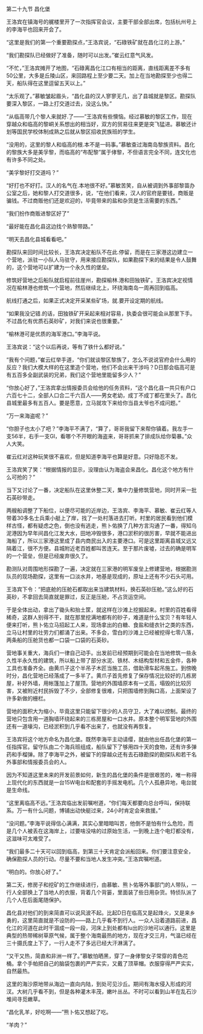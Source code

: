 

第二十九节 昌化堡

王洛宾在镇海号的艉楼里开了一次指挥官会议，主要干部全部出席，包括杭州号上的李海平也回来开会了。

“这里是我们的第一个重要勘探点，”王洛宾说，“石碌铁矿就在昌化江的上游。”

“我们勘探队已经做好了准备，随时可以出发。”崔云红意气风发。

“不忙，”王洛宾摊开了地图，“石碌离昌化江口有相当的距离，直线距离差不多有50公里，大多是丘陵山区，来回路程上至少要二天。加上在当地勘探至少也得二天，船队得在这里逗留五天以上。”

“太乐观了。”慕敏皱起眉头，“昌化县的汉人寥寥无几，出了县城就是黎区。勘探队要深入黎区，一路上打交道过去，没这么快。”

“从临高带几个黎人来就好.了――”王洛宾有些懊恼。经过慕敏的黎区工作，现在穿越众和临高的黎峒关系想出的相当好，双方的贸易往来更是突飞猛进。慕敏还计划等国民学校体制成熟之后就从黎区招收民族班的学生。

“没用的，这里的黎人和临高的根.本不是一码事。”慕敏查过海南岛黎族资料。昌化的黎族大多是美孚黎，而临高的“布配黎”属于侾黎，不但语言完全不同，连文化也有许多不同之处。

“美孚黎好打交道吗？”

“好打也不好打。汉人的名气在.本地很不好。”慕敏苦笑，自从被调到外事部黎苗办公室之后，她和黎人打交道很多，说，“在他们看来，汉人的官府是要钱，商贩是骗钱。不过商贩他们还是欢迎的，毕竟带来的盐和杂货是生活需要的东西。”

“我们扮作商贩进黎区好了”

“最好能在昌化县这边找个熟黎带路。”

“明天去昌化县城看看吧。”

勘探队来回时间比较长，王洛宾决定船队不在此.停留，而是在三家港这边建立一个营地，派驻一小队人马驻守，用来接应勘探队，如果勘探下来的结果是令人鼓舞的，这个营地可以扩建为一个永久性的堡垒。

修筑好营地之后船队就启程前往崖州，勘探榆林.港和田独铁矿。王洛宾决定视情况在榆林港也修筑一个营地，然后继续北上，环绕海南岛一周再回到临高。

航线打通之后，如果正式决定开采某些矿场，就.要开设定期的航线。

“如果我没记错.的话，田独铁矿开采起来相对容易，执委会很可能会从那里下手。不过昌化有优质石英砂矿，对我们来说也很重要。”

“榆林港可是优质的海军港口。”李海平说。

王洛宾说：“这个以后再说，等有了铁什么都好说。”

“我有个问题，”崔云红举手道，“你们就谈黎区黎族了，怎么不说说官府会什么用的反应？我们大模大样的在这里造个营地，他们不会出来干涉吗？D日那会临高可是有五百多全副武装的兄弟，我们这个营地里能留多少人？”

“你放心好了，”王洛宾拿出情报委员会给他的任务资料，“这个昌化县一共只有户口六百七十二，全部人口合二千六百人――男女老幼，成丁不成丁都在里头了。昌化县城里最多有五百人。要是愿意，立马就攻下来给你当县太爷也不成问题。”

“万一来海盗呢？”

“你胆子也太小了吧？”李海平不满了，“算了，哥哥我留下来帮你镇着。我左手一支56半，右手一支Gl，看哪个不开眼的海盗来，哥哥抓来了排成队给你菊暴。”众人大笑。

崔云红对这种玩笑很不喜欢，但是知道李海平也算是好意。只好隐忍不发。

王洛宾笑了笑：“根据情报的显示，没理由认为海盗会来昌化。昌化这个地方有什么可抢的？”

当下又讨论了一番，决定船队在这里休整二天，集中力量修筑营地，同时开采一批石英砂带走。

两艘船调整了下船位，以便尽可能的近岸边，王洛宾、李海平、慕敏、崔云红等人带着30多名士兵乘小艇上了岸，找了一处村落进去打听。村里的居民看到他们模样古怪，都有疑虑之色，倒也没有逃走，熊卜佑换了几种方言沟通了一番，得知乌泥港因为早年间昌化江发大水，田地冲毁很多，港口淤积的很厉害，早就不能进出海船了，所以三家港这里成了县内商民出入的主要港口。可是这里距离县城又远又隔着江，很不方便。县城附近老百姓都叫苦连天。至于那片废墟，过去的确是明军的一个营垒，但是已经废弃很久了。

勘测队对周围地形探勘了一遍，决定就在三家港的明军废垒上修建营地，根据勘测队员的现场勘探，这里有一口淡水井，地基是现成的，原址上还有不少石头可用。

王洛宾下令：“把底舱的压舱石都取出来当建筑材料，换石英砂压舱。”这么好的石英砂，不拿回去简直就是罪过，反正是压舱，不占货运空间。

于是全体出动，拿出了锄头和抬土筐，就这样在沙滩上挖掘起来。村里的百姓看得稀奇，这群人别得不干，就在那里挖满地都有的砂子，难道是什么宝贝？有年轻人便来打听，熊卜佑立马招起工人来，现场拿出的白糖、食盐和缝衣针之类的东西，立马让村里的壮劳力们都涌了出来。不多会，雪白的沙滩上已经被挖得七零八落，两条船的压舱货也都一口袋一口袋的石英砂。

营地事关重大，海兵们一律自己动手。出发前已经预期到可能会在当地修筑一些永久性半永久性的建筑，所以船上带了部分水泥、铁材、木结构型材和五金件，各种工具也准备齐全。由黄爪子这个半吊子木匠当施工员，借助滑车起吊施工。到傍晚时分，昌化营地已经落成了一多半了。黄爪子首先修复了保存情况比较好的几栋房屋，补好外墙，用帐篷加上了屋顶。营地的外围墙原本有一丈高，塌毁的比较厉害，又被附近村民拆毁了不少，全部修复很难，只把围墙修到胸口高，上面架设了许多新做的栅栏。

营地的面积大为缩小，毕竟这里只能留下很少的人员守卫，大了难以控制。最终的营地只包含用一道胸墙环绕起来的三栋房屋和一口水井。原本整个明军营地的外围还有一道壕沟，已经淤积到几乎看不出来了，也就没有再恢复。

王洛宾将这个地方命名为昌化堡。既然李海平主动请缨，就由他出任昌化堡的第一任指挥官。留守队由二个海兵班组成，船队留下了够用四十天的食物，还有许多弹药和手榴弹。除了李海平之外，被留下的穿越众还有去石碌勘探的勘探队和若干名外事部和情报委员会的人。

因为不知道这里未来的开发前景如何，新生的昌化堡的条件是很艰苦的，唯一称得上现代化的东西就是一台15W电台和配套的手摇发电机。几个人孤悬异地，电台就是生命线。

“这里离临高不远。”王洛宾临出发前嘱咐道，“你们每天都要向总台呼叫，保持联系。万一有什么问题，博铺出动快艇过来，24小时肯定会来救援。”

“没问题。”李海平说得信心满满，其实心里暗暗叫苦，他倒不是怕有什么危险，而是几个人被丢在这海岸上，过要啥没啥的过原始生活，一到晚上连个电灯都没有，这滋味可太难受了。

“我们最多二十天可以回到临高，到第三十天肯定会派船回来。你们要注意安全，确保勘探人员的行动。尽量不要和当地人发生冲突。”王洛宾嘱咐道。

“明白的。你放心好了。”

第二天，修房子和挖矿的工作继续进行，由慕敏、熊卜佑等外事部门的人带队，一行人全部换上了当地人的衣服，背着几个背篓，里面装了些日用杂货。特侦队派了几个人在后面尾随保护。

昌化县对他们的到来简直可以说风波不起。比起D日在临高又是起烽火，又是来乡勇的，这里简直就是不设防的――路上几乎看不到行人。一众人沿着道路前进，昌化江的河道在此时干涸成一段一段，河床上到处都有lu出的沙地可以通行。这里是典型的热带稀树草原气候，属于整个海南最热的地方，现在才交三月，气温已经在三十摄氏度上下了，一行人走不了多远已经大汗淋漓了。

“又干又热，简直和非洲一样了。”慕敏怕晒黑，穿了一身侾黎女子常穿的青色花桶。拿个手帕把自己的脑袋包裹的严严实实，又戴了顶草帽。衣服穿得严严实实，自然最热。

这里的海沙原地带从海边一直向内陆，到处可见沙丘。期间有海水侵入形成的河汊。大树几乎看不到，但是各种灌木丰茂，嫩叶丛丛。不时可以看到山羊在乱石沙堆间寻觅嫩草。

“昌化乳羊，好吃啊――”熊卜佑又想起了吃。

“羊肉？”

